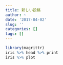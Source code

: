 ```yaml
---
title: 新しい投稿
author: ~
date: '2017-04-02'
slug: ''
categories: []
tags: []
---
```


```r
library(magrittr)
iris %>% head %>% print
iris %>% plot
```

